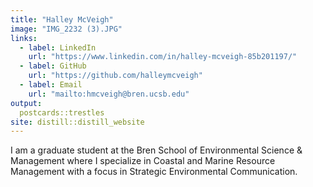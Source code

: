 ```yaml
---
title: "Halley McVeigh"
image: "IMG_2232 (3).JPG"
links:
  - label: LinkedIn
    url: "https://www.linkedin.com/in/halley-mcveigh-85b201197/"
  - label: GitHub
    url: "https://github.com/halleymcveigh"
  - label: Email
    url: "mailto:hmcveigh@bren.ucsb.edu"
output:
  postcards::trestles
site: distill::distill_website
---
```

 
I am a graduate student at the Bren School of Environmental Science & Management where I specialize in Coastal and Marine Resource Management with a focus in Strategic Environmental Communication. 
